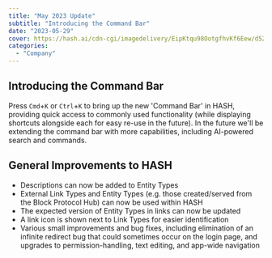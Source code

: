 ```yaml
---
title: "May 2023 Update"
subtitle: "Introducing the Command Bar"
date: "2023-05-29"
cover: https://hash.ai/cdn-cgi/imagedelivery/EipKtqu98OotgfhvKf6Eew/d5218101-1f8f-4b96-a1d4-8f6223725c00/public
categories: 
  - "Company"
---
```


## Introducing the Command Bar

Press `Cmd`+`K` or `Ctrl`+`K` to bring up the new 'Command Bar' in HASH, providing quick access to commonly used functionality (while displaying shortcuts alongside each for easy re-use in the future). In the future we'll be extending the command bar with more capabilities, including AI-powered search and commands.

## General Improvements to HASH

- Descriptions can now be added to Entity Types
- External Link Types and Entity Types (e.g. those created/served from the Block Protocol Hub) can now be used within HASH
- The expected version of Entity Types in links can now be updated
- A link icon is shown next to Link Types for easier identification
- Various small improvements and bug fixes, including elimination of an infinite redirect bug that could sometimes occur on the login page, and upgrades to permission-handling, text editing, and app-wide navigation

